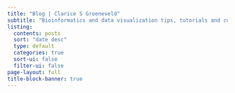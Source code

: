 ```yaml
---
title: "Blog | Clarice S Groeneveld"
subtitle: "Bioinformatics and data visualization tips, tutorials and commentary"
listing:
  contents: posts
  sort: "date desc" 
  type: default
  categories: true
  sort-ui: false
  filter-ui: false
page-layout: full
title-block-banner: true
---
```

